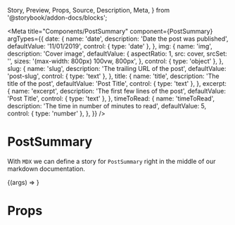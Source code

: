   Story,
  Preview,
  Props,
  Source,
  Description,
  Meta,
} from '@storybook/addon-docs/blocks';

<Meta
  title="Components/PostSummary"
  component={PostSummary}
  argTypes={{
    date: {
      name: 'date',
      description: 'Date the post was published',
      defaultValue: '11/01/2019',
      control: { type: 'date' },
    },
    img: {
      name: 'img',
      description: 'Cover image',
      defaultValue: {
        aspectRatio: 1,
        src: cover,
        srcSet: '',
        sizes: '(max-width: 800px) 100vw, 800px',
      },
      control: { type: 'object' },
    },
    slug: {
      name: 'slug',
      description: 'The trailing URL of the post',
      defaultValue: 'post-slug',
      control: { type: 'text' },
    },
    title: {
      name: 'title',
      description: 'The title of the post',
      defaultValue: 'Post Title',
      control: { type: 'text' },
    },
    excerpt: {
      name: 'excerpt',
      description: 'The first few lines of the post',
      defaultValue: 'Post Title',
      control: { type: 'text' },
    },
    timeToRead: {
      name: 'timeToRead',
      description: 'The time in number of minutes to read',
      defaultValue: 5,
      control: { type: 'number' },
    },
  }}
/>

# PostSummary

With `MDX` we can define a story for `PostSummary` right in the middle of our
markdown documentation.

<Preview>
  <Story
    name="default"
    args={{
      date: '11/01/2019',
      img: {
        aspectRatio: 1,
        src: cover,
        srcSet: '',
        sizes: '(max-width: 800px) 100vw, 800px',
      },
      slug: 'post-slug',
      title: 'Post Title',
      excerpt: 'The is the excerpt of the post',
      timeToRead: 5,
    }}
  >
    {(args) => <PostSummary {...args} />}
  </Story>
</Preview>

# Props

<Props story="default" />
